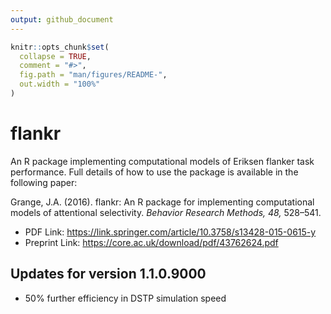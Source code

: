 ```yaml
---
output: github_document
---
```


<!-- README.md is generated from README.Rmd. Please edit that file -->

```r
knitr::opts_chunk$set(
  collapse = TRUE,
  comment = "#>",
  fig.path = "man/figures/README-",
  out.width = "100%"
)
```

# flankr

An R package implementing computational models of Eriksen flanker task performance. Full details of how to use the package is available in the following paper:

Grange, J.A. (2016). flankr: An R package for implementing computational models of attentional selectivity. *Behavior Research Methods, 48,* 528–541.

* PDF Link: [https://link.springer.com/article/10.3758/s13428-015-0615-y](https://link.springer.com/article/10.3758/s13428-015-0615-y)
* Preprint Link: [https://core.ac.uk/download/pdf/43762624.pdf](https://core.ac.uk/download/pdf/43762624.pdf)


## Updates for version 1.1.0.9000
* 50% further efficiency in DSTP simulation speed
